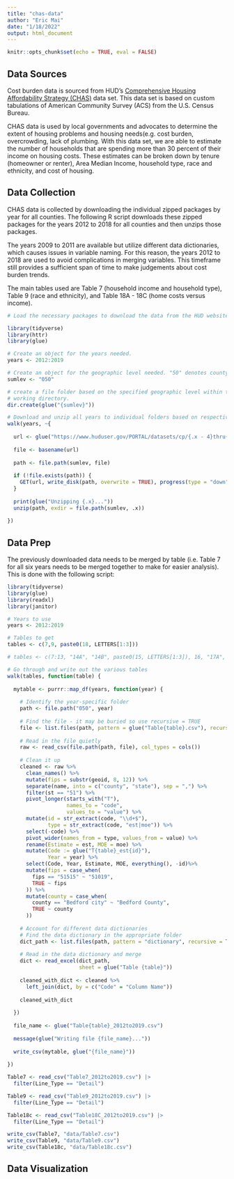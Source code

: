 ```yaml
---
title: "chas-data"
author: "Eric Mai"
date: "1/18/2022"
output: html_document
---
```


```r
knitr::opts_chunk$set(echo = TRUE, eval = FALSE)
```

## Data Sources

Cost burden data is sourced from HUD's [Comprehensive Housing Affordability Strategy (CHAS)](https://www.huduser.gov/portal/datasets/cp.html) data set. This data set is based on custom tabulations of American Community Survey (ACS) from the U.S. Census Bureau.

CHAS data is used by local governments and advocates to determine the extent of
housing problems and housing needs(e.g. cost burden, overcrowding, lack of plumbing.
With this data set, we are able to estimate the number of households that are 
spending more than 30 percent of their income on housing costs. These estimates can 
be broken down by tenure (homeowner or renter), Area Median Income, household type, 
race and ethnicity, and cost of housing.

## Data Collection

CHAS data is collected by downloading the individual zipped packages by year for
all counties. The following R script downloads these zipped packages for the years
2012 to 2018 for all counties and then unzips those packages.

The years 2009 to 2011 are available but utilize different data dictionaries, which
causes issues in variable naming. For this reason, the years 2012 to 2018 are used 
to avoid complications in merging variables. This timeframe still provides a sufficient
span of time to make judgements about cost burden trends.

The main tables used are Table 7 (household income and household type), Table 9 
(race and ethnicity), and Table 18A - 18C (home costs versus income).

```r
# Load the necessary packages to download the data from the HUD website.

library(tidyverse)
library(httr)
library(glue)

# Create an object for the years needed.
years <- 2012:2019

# Create an object for the geographic level needed. "50" denotes county-level.
sumlev <- "050"

# create a file folder based on the specified geographic level within the
# working directory.
dir.create(glue("{sumlev}"))

# Download and unzip all years to individual folders based on respective years. 
walk(years, ~{
  
  url <- glue("https://www.huduser.gov/PORTAL/datasets/cp/{.x - 4}thru{.x}-{sumlev}-csv.zip")
  
  file <- basename(url)
  
  path <- file.path(sumlev, file)
  
  if (!file.exists(path)) {
    GET(url, write_disk(path, overwrite = TRUE), progress(type = "down"))
  }
  
  print(glue("Unzipping {.x}..."))
  unzip(path, exdir = file.path(sumlev, .x))
  
})
```

## Data Prep

The previously downloaded data needs to be merged by table (i.e. Table 7 for all six years needs to be merged together to make for easier analysis). This is done with the following script:

```r

library(tidyverse)
library(glue)
library(readxl)
library(janitor)

# Years to use
years <- 2012:2019

# Tables to get
tables <- c(7,9, paste0(18, LETTERS[1:3]))

# tables <- c(7:13, "14A", "14B", paste0(15, LETTERS[1:3]), 16, "17A", "17B", paste0(18, LETTERS[1:3]))

# Go through and write out the various tables
walk(tables, function(table) {
  
  mytable <- purrr::map_df(years, function(year) {
    
    # Identify the year-specific folder
    path <- file.path("050", year)
    
    # Find the file - it may be buried so use recursive = TRUE
    file <- list.files(path, pattern = glue("Table{table}.csv"), recursive = TRUE)
    
    # Read in the file quietly
    raw <- read_csv(file.path(path, file), col_types = cols())
    
    # Clean it up
    cleaned <- raw %>%
      clean_names() %>%
      mutate(fips = substr(geoid, 8, 12)) %>%
      separate(name, into = c("county", "state"), sep = ",") %>%
      filter(st == "51") %>%
      pivot_longer(starts_with("T"), 
                   names_to = "code",
                   values_to = "value") %>%
      mutate(id = str_extract(code, "\\d+$"),
             type = str_extract(code, "est|moe")) %>%
      select(-code) %>%
      pivot_wider(names_from = type, values_from = value) %>%
      rename(Estimate = est, MOE = moe) %>%
      mutate(Code := glue("T{table}_est{id}"),
             Year = year) %>%
      select(Code, Year, Estimate, MOE, everything(), -id)%>%      
      mutate(fips = case_when(
        fips == "51515" ~ "51019",
        TRUE ~ fips
      )) %>%
      mutate(county = case_when(
        county == "Bedford city" ~ "Bedford County",
        TRUE ~ county
      )) 
    
    # Account for different data dictionaries
    # Find the data dictionary in the appropriate folder
    dict_path <- list.files(path, pattern = "dictionary", recursive = TRUE, full.names = TRUE) 
    
    # Read in the data dictionary and merge
    dict <- read_excel(dict_path, 
                       sheet = glue("Table {table}"))
    
    cleaned_with_dict <- cleaned %>%
      left_join(dict, by = c("Code" = "Column Name"))
    
    cleaned_with_dict
    
  }) 
  
  file_name <- glue("Table{table}_2012to2019.csv")
  
  message(glue("Writing file {file_name}..."))
  
  write_csv(mytable, glue("{file_name}"))
  
})

Table7 <- read_csv("Table7_2012to2019.csv") |> 
  filter(Line_Type == "Detail")

Table9 <- read_csv("Table9_2012to2019.csv") |> 
  filter(Line_Type == "Detail")

Table18c <- read_csv("Table18C_2012to2019.csv") |> 
  filter(Line_Type == "Detail")

write_csv(Table7, "data/Table7.csv")
write_csv(Table9, "data/Table9.csv")
write_csv(Table18c, "data/Table18c.csv")


```
## Data Visualization

